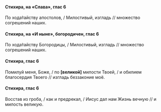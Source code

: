 #### Стихира, на «Слава», глас 6

По хода́тайству апостолов, / Милостивый, изгладь // множество согрешений наших.

#### Стихира, на «И ныне», богородичен, глас 6

По хода́тайству Богородицы, / Милостивый, изгладь // множество согрешений наших.

#### Стихира, глас 6

Помилуй меня, Боже, / по **[**великой**]** милости Твоей, / и обилием благосердия Твоего // изгладь беззаконие моё.

#### Стихира, глас 6

Восстав из гроба, / как и предрекал, / Иисус дал нам Жизнь вечную // и милость великую.
